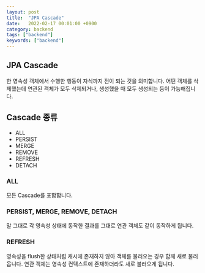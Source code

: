 ```yaml
---
layout: post
title:  "JPA Cascade"
date:   2022-02-17 00:01:00 +0900
category: backend
tags: ["backend"]
keywords: ["backend"]
---
```


## JPA Cascade
한 영속성 객체에서 수행한 행동이 자식까지 전이 되는 것을 의미합니다.
어떤 객체를 삭제했는데 연관된 객체가 모두 삭제되거나, 생성했을 때 모두 생성되는 등이 가능해집니다.

## Cascade 종류
- ALL
- PERSIST
- MERGE
- REMOVE
- REFRESH
- DETACH

### ALL
모든 Cascade를 포함합니다.

### PERSIST, MERGE, REMOVE, DETACH
말 그대로 각 영속성 상태에 동작한 결과를 그대로 연관 객체도 같이 동작하게 됩니다.

### REFRESH
영속성을 flush한 상태처럼 캐시에 존재하지 않아 객체를 불러오는 경우 함께 새로 불러옵니다.
연관 객체는 영속성 컨텍스트에 존재하더라도 새로 불러오게 됩니다.